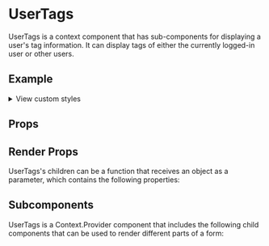

<Meta of={UserTagsStories} />

# UserTags

UserTags is a context component that has sub-components for displaying a user's tag information. It can display tags of either the currently logged-in user or other users.

## Example
<Canvas />

<p>
  <details>
    <summary>View custom styles</summary>
    <Source code={StyleCode} />
  </details>
</p>

## Props

<Controls />

## Render Props

UserTags's children can be a function that receives an object as a parameter, which contains the following properties:

<ArgTypes of={RenderProps} />

## Subcomponents

UserTags is a Context.Provider component that includes the following child components that can be used to render different parts of a form:

<ArgTypes of={Subcomponents} />
